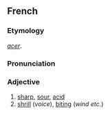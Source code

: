 ==French==
===Etymology===
{{L.|fr}} ''[[acer]]''.

===Pronunciation===
{{IPA|/ɛgʁ/}}

===Adjective===
{{fr-adj|feminine=aigre}}

# [[sharp]], [[sour]], [[acid]]
# [[shrill]] (''voice''), [[biting]] (''wind etc.'')